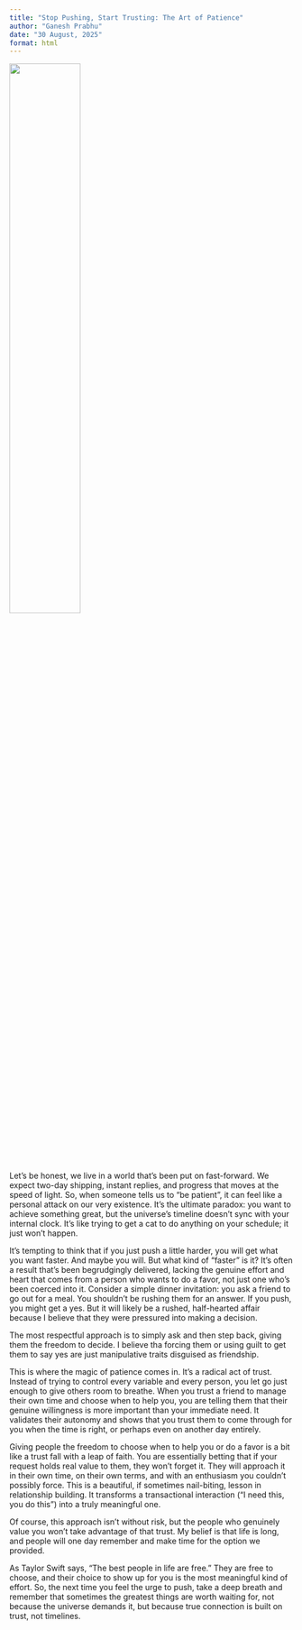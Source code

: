 ```yaml
---
title: "Stop Pushing, Start Trusting: The Art of Patience"
author: "Ganesh Prabhu"
date: "30 August, 2025"
format: html
---
```



![](assets/tangeled.png){fig-align="center" width=50%}


Let's be honest, we live in a world that’s been put on fast-forward. We expect two-day shipping, instant replies, and progress that moves at the speed of light. So, when someone tells us to "be patient", it can feel like a personal attack on our very existence. It’s the ultimate paradox: you want to achieve something great, but the universe’s timeline doesn't sync with your internal clock. It’s like trying to get a cat to do anything on your schedule; it just won't happen.


It’s tempting to think that if you just push a little harder, you will get what you want faster. And maybe you will. But what kind of “faster” is it? It’s often a result that’s been begrudgingly delivered, lacking the genuine effort and heart that comes from a person who wants to do a favor, not just one who's been coerced into it. Consider a simple dinner invitation: you ask a friend to go out for a meal. You shouldn't be rushing them for an answer. If you push, you might get a yes. But it will likely be a rushed, half-hearted affair because I believe that they were pressured into making a decision. 


The most respectful approach is to simply ask and then step back, giving them the freedom to decide. I believe tha forcing them or using guilt to get them to say yes are just manipulative traits disguised as friendship.


This is where the magic of patience comes in. It's a radical act of trust. Instead of trying to control every variable and every person, you let go just enough to give others room to breathe. When you trust a friend to manage their own time and choose when to help you, you are telling them that their genuine willingness is more important than your immediate need. It validates their autonomy and shows that you trust them to come through for you when the time is right, or perhaps even on another day entirely.


Giving people the freedom to choose when to help you or do a favor is a bit like a trust fall with a leap of faith. You are essentially betting that if your request holds real value to them, they won’t forget it. They will approach it in their own time, on their own terms, and with an enthusiasm you couldn’t possibly force. This is a beautiful, if sometimes nail-biting, lesson in relationship building. It transforms a transactional interaction ("I need this, you do this") into a truly meaningful one. 


Of course, this approach isn't without risk, but the people who genuinely value you won't take advantage of that trust. My belief is that life is long, and people will one day remember and make time for the option we provided.


As Taylor Swift says, "The best people in life are free." They are free to choose, and their choice to show up for you is the most meaningful kind of effort. So, the next time you feel the urge to push, take a deep breath and remember that sometimes the greatest things are worth waiting for, not because the universe demands it, but because true connection is built on trust, not timelines.

